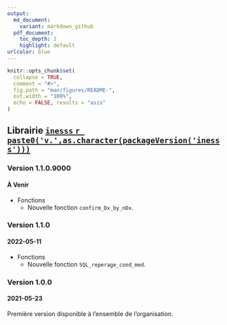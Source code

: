```yaml
---
output:
  md_document:
    variant: markdown_github
  pdf_document:
    toc_depth: 2
    highlight: default
urlcolor: blue
---
```

  
```r
knitr::opts_chunk$set(
  collapse = TRUE,
  comment = "#>",
  fig.path = "man/figures/README-",
  out.width = "100%",
  echo = FALSE, results = "asis"
)
```

## Librairie [`inesss` `r paste0('v.',as.character(packageVersion('inesss')))`](https://github.com/INESSS-QC/inesss1){target="_blank"}

### Version 1.1.0.9000
#### À Venir
* Fonctions
  + Nouvelle fonction `confirm_Dx_by_nDx`.

### Version 1.1.0
#### 2022-05-11
* Fonctions
  + Nouvelle fonction `SQL_reperage_cond_med`.

### Version 1.0.0
#### 2021-05-23
Première version disponible à l'ensemble de l'organisation.
